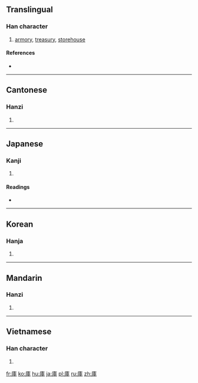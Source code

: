 {{also|库|厙}}
==Translingual==
{{zh-forms|[[库]]|庫}}

===Han character===
{{Han char|rn=53|rad=广|as=07|sn=10|four=0025<sub>6</sub>|canj=戈十田十 (IJWJ)|ids=⿸[[广]][[車]]}}

# [[armory]], [[treasury]], [[storehouse]]

====References====
* {{Han ref|kx=0346.140|dkj=09330|dj=0656.110|hdz=20884.100|uh=5EAB|ud=24235|bh=AE77|bd=44663}}

----

==Cantonese==

===Hanzi===
{{yue-hanzi|jyut=|y=fu3|sim=库}}

# {{defn|lang=yue|sort=广07}}

----

==Japanese==

===Kanji===
{{ja-kanji|grade=3|rs=广07}}

# {{defn|lang=ja|sort=广07}}

====Readings====
* {{ja-readings|on=[[こ]] (ko), [[く]] (ku)|kun=[[くら]] (kura)}}

----

==Korean==

===Hanja===
{{ko-hanja|hangeul=고|rv=go|mr=ko}}

# {{defn|lang=ko|sort=广07}}

----

==Mandarin==

===Hanzi===
{{cmn-hanzi|sim=库|pin=[[kù]] ([[ku4]]), [[máng]] ([[mang2]])|wg=k'u<sup>4</sup>, mang<sup>2</sup>}}

# {{defn|lang=cmn|sort=广07}}

----

==Vietnamese==

===Han character===
{{vi-hantu|[[khố]], [[kho]], [[khó]]|rs=广07}}

# {{defn|lang=vi|sort=广07}}

[[fr:庫]]
[[ko:庫]]
[[hu:庫]]
[[ja:庫]]
[[pl:庫]]
[[ru:庫]]
[[zh:庫]]